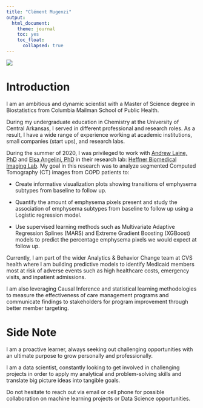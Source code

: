 ```yaml
---
title: "Clément Mugenzi"
output: 
  html_document:
    theme: journal
    toc: yes
    toc_float:
      collapsed: true
---
```



![](images/clement.jpg)


# Introduction

I am an ambitious and dynamic scientist with a Master of Science degree in Biostatistics from Columbia Mailman School of Public Health. 

During my undergraduate education in Chemistry at the University of Central Arkansas, I served in different professional and research roles. As a result, I have a wide range of experience working at academic institutions, small companies (start ups), and research labs. 

During the summer of 2020, I was privileged to work with [Andrew Laine, PhD](https://www.bme.columbia.edu/faculty/andrew-laine) and [Elsa Angelini, PhD](https://www.imperial.ac.uk/people/e.angelini) in their research lab: [Heffner Biomedical Imaging Lab](https://hbil.bme.columbia.edu/). My goal in this research was to analyze segmented Computed Tomography (CT) images from COPD patients to:

* Create informative visualization plots showing transitions of emphysema subtypes from baseline to follow up.

* Quantify the amount of emphysema pixels present and study the association of emphysema subtypes from baseline to follow up using a Logistic regression model.

* Use supervised learning methods such as Multivariate Adaptive Regression Splines (MARS) and Extreme Gradient Boosting (XGBoost) models to predict the percentage emphysema pixels we would expect at follow up.


Currently, I am part of the wider Analytics & Behavior Change team at CVS health where I am building predictive models to identify Medicaid members most at risk of adverse events such as high healthcare costs, emergency visits, and inpatient admissions.

I am also leveraging Causal Inference and statistical learning methodologies to measure the effectiveness of care management programs and communicate findings to stakeholders for program improvement through better member targeting.


# Side Note

I am a proactive learner, always seeking out challenging opportunities with an ultimate purpose to grow personally and professionally. 

I am a data scientist, constantly looking to get involved in challenging projects in order to apply my analytical and problem-solving skills and translate big picture ideas into tangible goals.

Do not hesitate to reach out via email or cell phone for possible collaboration on machine learning projects or Data Science opportunities.

















